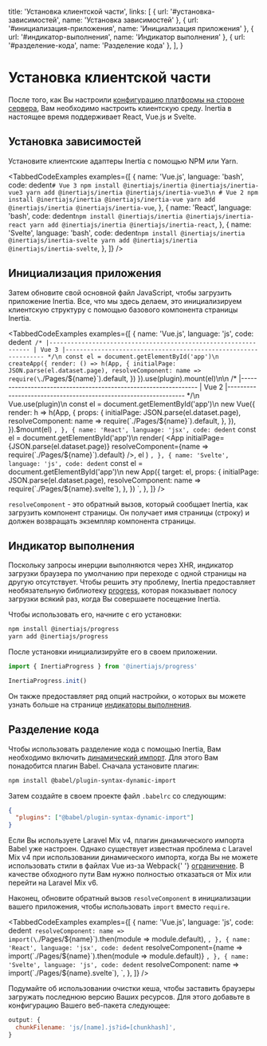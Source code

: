 
  title: 'Установка клиентской части',
  links: [
    { url: '#установка-зависимостей', name: 'Установка зависимостей' },
    { url: '#инициализация-приложения', name: 'Инициализация приложения' },
    { url: '#индикатор-выполнения', name: 'Индикатор выполнения' },
    { url: '#разделение-кода', name: 'Разделение кода' },
  ],
}

# Установка клиентской части

После того, как Вы настроили [конфигурацию платформы на стороне сервера](/server-side-setup), Вам необходимо настроить клиентскую среду. Inertia в настоящее время поддерживает React, Vue.js и Svelte.

## Установка зависимостей

Установите клиентские адаптеры Inertia с помощью NPM или Yarn.

<TabbedCodeExamples
  examples={[
    {
      name: 'Vue.js',
      language: 'bash',
      code: dedent`
        # Vue 3
        npm install @inertiajs/inertia @inertiajs/inertia-vue3
        yarn add @inertiajs/inertia @inertiajs/inertia-vue3\n
        # Vue 2
        npm install @inertiajs/inertia @inertiajs/inertia-vue
        yarn add @inertiajs/inertia @inertiajs/inertia-vue
      `,
    },
    {
      name: 'React',
      language: 'bash',
      code: dedent`
        npm install @inertiajs/inertia @inertiajs/inertia-react
        yarn add @inertiajs/inertia @inertiajs/inertia-react
      `,
    },
    {
      name: 'Svelte',
      language: 'bash',
      code: dedent`
        npm install @inertiajs/inertia @inertiajs/inertia-svelte
        yarn add @inertiajs/inertia @inertiajs/inertia-svelte
      `,
    },
  ]}
/>

## Инициализация приложения

Затем обновите свой основной файл JavaScript, чтобы загрузить приложение Inertia. Все, что мы здесь делаем, это инициализируем клиентскую структуру с помощью базового компонента страницы Inertia.

<TabbedCodeExamples
  examples={[
    {
      name: 'Vue.js',
      language: 'js',
      code: dedent`
        /*
        |----------------------------------------------------------------
        | Vue 3
        |----------------------------------------------------------------
        */\n
        const el = document.getElementById('app')\n
        createApp({
          render: () => h(App, {
            initialPage: JSON.parse(el.dataset.page),
            resolveComponent: name => require(\`./Pages/\${name}\`).default,
          })
        }).use(plugin).mount(el)\n\n
        /*
        |----------------------------------------------------------------
        | Vue 2
        |----------------------------------------------------------------
        */\n
        Vue.use(plugin)\n
        const el = document.getElementById('app')\n
        new Vue({
          render: h => h(App, {
            props: {
              initialPage: JSON.parse(el.dataset.page),
              resolveComponent: name => require(\`./Pages/\${name}\`).default,
            },
          }),
        }).$mount(el)
      `,
    },
    {
      name: 'React',
      language: 'jsx',
      code: dedent`
        const el = document.getElementById('app')\n
        render(
          <App
            initialPage={JSON.parse(el.dataset.page)}
            resolveComponent={name => require(\`./Pages/\${name}\`).default}
          />,
          el
        )
      `,
    },
    {
      name: 'Svelte',
      language: 'js',
      code: dedent`
        const el = document.getElementById('app')\n
        new App({
          target: el,
          props: {
            initialPage: JSON.parse(el.dataset.page),
            resolveComponent: name => require(\`./Pages/\${name}.svelte\`),
          },
        })
      `,
    },
  ]}
/>

`resolveComponent` - это обратный вызов, который сообщает Inertia, как загрузить компонент страницы. Он получает имя страницы (строку) и должен возвращать экземпляр компонента страницы.

## Индикатор выполнения

Поскольку запросы инерции выполняются через XHR, индикатор загрузки браузера по умолчанию при переходе с одной страницы на другую отсутствует. Чтобы решить эту проблему, Inertia предоставляет необязательную библиотеку [progress](https://github.com/inertiajs/progress), которая показывает полосу загрузки всякий раз, когда Вы совершаете посещение Inertia.

Чтобы использовать его, начните с его установки:

```bash
npm install @inertiajs/progress
yarn add @inertiajs/progress
```

После установки инициализируйте его в своем приложении.

```js
import { InertiaProgress } from '@inertiajs/progress'

InertiaProgress.init()
```

Он также предоставляет ряд опций настройки, о которых вы можете узнать больше на странице [индикаторы выполнения](/progress-indicators).

## Разделение кода

Чтобы использовать разделение кода с помощью Inertia, Вам необходимо включить [динамический импорт](https://github.com/tc39/proposal-dynamic-import). Для этого Вам понадобится плагин Babel. Сначала установите плагин:

```bash
npm install @babel/plugin-syntax-dynamic-import
```

Затем создайте в своем проекте файл `.babelrc` со следующим:

```json
{
  "plugins": ["@babel/plugin-syntax-dynamic-import"]
}
```

<Notice>
  Если Вы используете Laravel Mix v4, плагин динамического импорта Babel уже настроен. Однако существует известная проблема с Laravel Mix v4 при использовании динамического импорта, когда Вы не можете использовать стили в файлах Vue из-за Webpack{' '}
  <a href="https://github.com/JeffreyWay/laravel-mix/issues/1856#issuecomment-448082909">ограничение</a>. В качестве обходного пути Вам нужно полностью отказаться от Mix или перейти на Laravel Mix v6.
</Notice>

Наконец, обновите обратный вызов `resolveComponent` в инициализации вашего приложения, чтобы использовать `import` вместо `require`.

<TabbedCodeExamples
  examples={[
    {
      name: 'Vue.js',
      language: 'js',
      code: dedent`
        resolveComponent: name => import(\`./Pages/\${name}\`).then(module => module.default),
      `,
    },
    {
      name: 'React',
      language: 'jsx',
      code: dedent`
        resolveComponent={name => import(\`./Pages/\${name}\`).then(module => module.default)}
      `,
    },
    {
      name: 'Svelte',
      language: 'js',
      code: dedent`
        resolveComponent: name => import(\`./Pages/\${name}.svelte\`),
      `,
    },
  ]}
/>

Подумайте об использовании очистки кеша, чтобы заставить браузеры загружать последнюю версию Ваших ресурсов. Для этого добавьте в конфигурацию Вашего веб-пакета следующее:

```js
output: {
  chunkFilename: 'js/[name].js?id=[chunkhash]',
}
```
